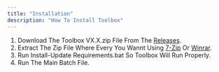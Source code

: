 ```yaml
---
title: "Installation"
description: "How To Install Toolbox"
---
```


1. Download The Toolbox VX.X.zip File From The [Releases](https://github.com/SimonGhost1012/ToolBox/releases).
2. Extract The Zip File Where Every You Wannt Using [7-Zip](https://7-zip.com/download.html) Or [Winrar](https://www.win-rar.com/download.html).
3. Run Install-Update Requirements.bat So Toolbox Will Run Properly.
4. Run The Main Batch File.